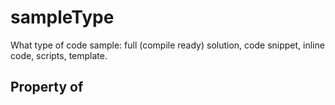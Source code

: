   

# sampleType

What type of code sample: full (compile ready) solution, code snippet, inline code, scripts, template.

## Property of



